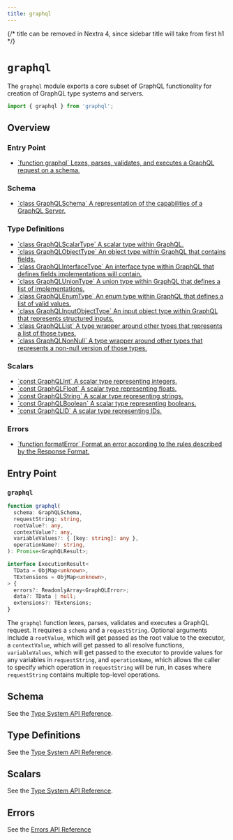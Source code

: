 ```yaml
---
title: graphql
---
```


{/* title can be removed in Nextra 4, since sidebar title will take from first h1 */}

# `graphql`

The `graphql` module exports a core subset of GraphQL functionality for creation
of GraphQL type systems and servers.

```js
import { graphql } from 'graphql';
```

## Overview

### Entry Point

<ul className="apiIndex">
  <li>
    <a href="#graphql">
      `function graphql` Lexes, parses, validates, and executes a GraphQL
      request on a schema.
    </a>
  </li>
</ul>

### Schema

<ul className="apiIndex">
  <li>
    <a href="../type/#graphqlschema">
      `class GraphQLSchema` A representation of the capabilities of a GraphQL
      Server.
    </a>
  </li>
</ul>

### Type Definitions

<ul className="apiIndex">
  <li>
    <a href="../type/#graphqlscalartype">
      `class GraphQLScalarType` A scalar type within GraphQL.
    </a>
  </li>
  <li>
    <a href="../type/#graphqlobjecttype">
      `class GraphQLObjectType` An object type within GraphQL that contains
      fields.
    </a>
  </li>
  <li>
    <a href="../type/#graphqlinterfacetype">
      `class GraphQLInterfaceType` An interface type within GraphQL that defines
      fields implementations will contain.
    </a>
  </li>
  <li>
    <a href="../type/#graphqluniontype">
      `class GraphQLUnionType` A union type within GraphQL that defines a list
      of implementations.
    </a>
  </li>
  <li>
    <a href="../type/#graphqlenumtype">
      `class GraphQLEnumType` An enum type within GraphQL that defines a list of
      valid values.
    </a>
  </li>
  <li>
    <a href="../type/#graphqlinputobjecttype">
      `class GraphQLInputObjectType` An input object type within GraphQL that
      represents structured inputs.
    </a>
  </li>
  <li>
    <a href="../type/#graphqllist">
      `class GraphQLList` A type wrapper around other types that represents a
      list of those types.
    </a>
  </li>
  <li>
    <a href="../type/#graphqlnonnull">
      `class GraphQLNonNull` A type wrapper around other types that represents a
      non-null version of those types.
    </a>
  </li>
</ul>

### Scalars

<ul className="apiIndex">
  <li>
    <a href="../type/#graphqlint">
      `const GraphQLInt` A scalar type representing integers.
    </a>
  </li>
  <li>
    <a href="../type/#graphqlfloat">
      `const GraphQLFloat` A scalar type representing floats.
    </a>
  </li>
  <li>
    <a href="../type/#graphqlstring">
      `const GraphQLString` A scalar type representing strings.
    </a>
  </li>
  <li>
    <a href="../type/#graphqlboolean">
      `const GraphQLBoolean` A scalar type representing booleans.
    </a>
  </li>
  <li>
    <a href="../type/#graphqlid">
      `const GraphQLID` A scalar type representing IDs.
    </a>
  </li>
</ul>

### Errors

<ul className="apiIndex">
  <li>
    <a href="../error/#formaterror">
      `function formatError` Format an error according to the rules described by
      the Response Format.
    </a>
  </li>
</ul>

## Entry Point

### `graphql`

```ts
function graphql(
  schema: GraphQLSchema,
  requestString: string,
  rootValue?: any,
  contextValue?: any,
  variableValues?: { [key: string]: any },
  operationName?: string,
): Promise<GraphQLResult>;

interface ExecutionResult<
  TData = ObjMap<unknown>,
  TExtensions = ObjMap<unknown>,
> {
  errors?: ReadonlyArray<GraphQLError>;
  data?: TData | null;
  extensions?: TExtensions;
}
```

The `graphql` function lexes, parses, validates and executes a GraphQL request.
It requires a `schema` and a `requestString`. Optional arguments include a
`rootValue`, which will get passed as the root value to the executor, a `contextValue`,
which will get passed to all resolve functions,
`variableValues`, which will get passed to the executor to provide values for
any variables in `requestString`, and `operationName`, which allows the caller
to specify which operation in `requestString` will be run, in cases where
`requestString` contains multiple top-level operations.

## Schema

See the [Type System API Reference](/type#schema).

## Type Definitions

See the [Type System API Reference](/type#definitions).

## Scalars

See the [Type System API Reference](/type#scalars).

## Errors

See the [Errors API Reference](/error)
